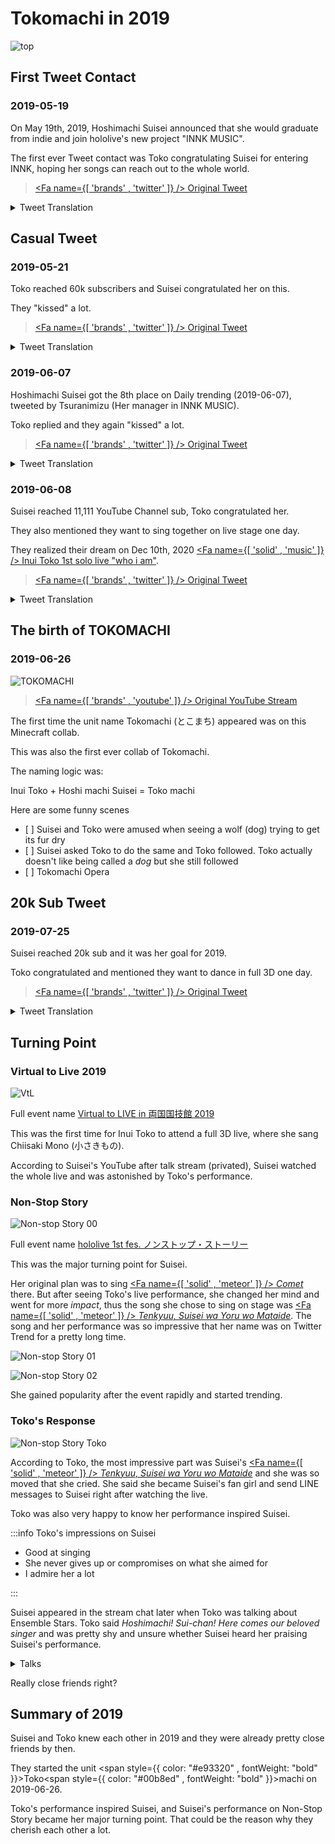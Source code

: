 ---
---


# Tokomachi in 2019

![top](./top/top_01.jpg)

## First Tweet Contact

### 2019-05-19

On May 19th, 2019, Hoshimachi Suisei announced that she would graduate from indie and join hololive's new project "INNK MUSIC".

The first ever Tweet contact was Toko congratulating Suisei for entering INNK, hoping her songs can reach out to the whole world.

> [<Fa name={[ 'brands' , 'twitter' ]} /> Original Tweet](https://twitter.com/suisei_hosimati/status/1130054368886050816)

<details> <summary>Tweet Translation</summary>

<img src={require('./twitter/20190519_01.jpg').default} style={{ width: '35rem' }} />
<br />
<img src={require('./twitter/20190519_02.jpg').default} style={{ width: '35rem' }} />

</details>

## Casual Tweet

### 2019-05-21

Toko reached 60k subscribers and Suisei congratulated her on this.

They "kissed" a lot.

> [<Fa name={[ 'brands' , 'twitter' ]} /> Original Tweet](https://twitter.com/suisei_hosimati/status/1130814178250317825)

<details> <summary>Tweet Translation</summary>

<img src={require('./twitter/20190521_01.jpg').default} style={{ width: '35rem' }} />
<br />
<img src={require('./twitter/20190521_02.jpg').default} style={{ width: '35rem' }} />
<br />
<img src={require('./twitter/20190521_03.jpg').default} style={{ width: '35rem' }} />

Note:

- The "signing" context is blurry but could be related to Ensemble Stars events.
- "3 of us" probably refers to [<Fa name={[ 'brands' , 'youtube' ]} /> Hiro Minamori (graduated)](https://www.youtube.com/channel/UCuGMkxJA_icuiF01u8f3Y2Q)

</details>

### 2019-06-07

Hoshimachi Suisei got the 8th place on Daily trending (2019-06-07), tweeted by Tsuranimizu (Her manager in INNK MUSIC).

Toko replied and they again "kissed" a lot.

> [<Fa name={[ 'brands' , 'twitter' ]} /> Original Tweet](https://twitter.com/suisei_hosimati/status/1136678053243834370)

<details> <summary>Tweet Translation</summary>

<img src={require('./twitter/20190607_01.jpg').default} style={{ width: '35rem' }} />
<br />
<img src={require('./twitter/20190607_02.jpg').default} style={{ width: '35rem' }} />
<br />
<img src={require('./twitter/20190607_03.jpg').default} style={{ width: '35rem' }} />

</details>

### 2019-06-08

Suisei reached 11,111 YouTube Channel sub, Toko congratulated her.

They also mentioned they want to sing together on live stage one day.

They realized their dream on Dec 10th, 2020 [<Fa name={[ 'solid' , 'music' ]} /> Inui Toko 1st solo live "who i am"](/topics/toko_who_i_am).

> [<Fa name={[ 'brands' , 'twitter' ]} /> Original Tweet](https://twitter.com/suisei_hosimati/status/1137100337465085952)

<details> <summary>Tweet Translation</summary>

<img src={require('./twitter/20190608_01.jpg').default} style={{ width: '35rem' }} />
<br />
<img src={require('./twitter/20190608_02.jpg').default} style={{ width: '35rem' }} />
<br />
<img src={require('./twitter/20190608_03.jpg').default} style={{ width: '35rem' }} />
<br />
<img src={require('./twitter/20190608_04.jpg').default} style={{ width: '35rem' }} />
<br />
<img src={require('./twitter/20190608_05.jpg').default} style={{ width: '35rem' }} />
<br />
<img src={require('./twitter/20190608_06.jpg').default} style={{ width: '35rem' }} />
<br />
<img src={require('./twitter/20190608_07.jpg').default} style={{ width: '35rem' }} />

</details>

## The birth of TOKOMACHI

### 2019-06-26

![TOKOMACHI](./youtube/20190626_01.jpg)

> [<Fa name={[ 'brands' , 'youtube' ]} /> Original YouTube Stream](https://youtu.be/Kr1jxq0ms00)

The first time the unit name Tokomachi (とこまち) appeared was on this Minecraft collab.

This was also the first ever collab of Tokomachi.

The naming logic was:

<p style={{ textAlign: 'center' }}>
  Inui<span style={{ color: '#e93320', fontWeight: 'bold' }}> Toko</span> + Hoshi
  <span style={{ color: '#00b8ed', fontWeight: 'bold', textAlign: 'center' }}>machi </span>
  Suisei = <span style={{ color: '#e93320', fontWeight: 'bold' }}>Toko</span>
  <span style={{ color: '#00b8ed', fontWeight: 'bold', textAlign: 'center' }}>machi</span>
</p>

Here are some funny scenes

- [ <YTLink Id="Kr1jxq0ms00" Time="13:38" /> ] Suisei and Toko were amused when seeing a wolf (dog) trying to get its fur dry
- [ <YTLink Id="Kr1jxq0ms00" Time="14:23" /> ] Suisei asked Toko to do the same and Toko followed. Toko actually doesn't like being called a _dog_ but she still followed
- [ <YTLink Id="Kr1jxq0ms00" Time="50:25" /> ] Tokomachi Opera

## 20k Sub Tweet

### 2019-07-25

Suisei reached 20k sub and it was her goal for 2019.

Toko congratulated and mentioned they want to dance in full 3D one day.

> [<Fa name={[ 'brands' , 'twitter' ]} /> Original Tweet](https://twitter.com/suisei_hosimati/status/1154679477605036034)

<details> <summary>Tweet Translation</summary>

<img src={require('./twitter/20190725_01.jpg').default} style={{ width: '35rem' }} />
<br />
<img src={require('./twitter/20190725_02.jpg').default} style={{ width: '35rem' }} />
<br />
<img src={require('./twitter/20190725_03.jpg').default} style={{ width: '35rem' }} />

</details>

## Turning Point

### Virtual to Live 2019

![VtL](./youtube/vtl.jpg)

Full event name [Virtual to LIVE in 両国国技館 2019](https://event.nijisanji.app/vtlryougoku2019/)

This was the first time for Inui Toko to attend a full 3D live, where she sang Chiisaki Mono (小さきもの).

According to Suisei's YouTube after talk stream (privated), Suisei watched the whole live and was astonished by Toko's performance.

### Non-Stop Story

![Non-stop Story 00](./youtube/nss.jpg)

Full event name [hololive 1st fes. ノンストップ・ストーリー](https://www.nonstop.hololive.tv/)

This was the major turning point for Suisei.

Her original plan was to sing [<Fa name={[ 'solid' , 'meteor' ]} /> _Comet_](https://youtu.be/3cqV5BKJHyk) there. But after seeing Toko's live performance, she changed her mind and went for more _impact_, thus the song she chose to sing on stage was [<Fa name={[ 'solid' , 'meteor' ]} /> _Tenkyuu, Suisei wa Yoru wo Mataide_](https://youtu.be/zLak0dxBKpM). The song and her performance was so impressive that her name was on Twitter Trend for a pretty long time.

![Non-stop Story 01](./youtube/nss_suisei_01.jpg)

![Non-stop Story 02](./youtube/nss_suisei_02.jpg)

She gained popularity after the event rapidly and started trending.

### Toko's Response

![Non-stop Story Toko](./youtube/nss_toko_01.jpg)

> <YTLink Id="CJD2mkpSkJs" Time="68:39" Desc="Toko talking about Non-stop Story" />

According to Toko, the most impressive part was Suisei's [<Fa name={[ 'solid' , 'meteor' ]} /> _Tenkyuu, Suisei wa Yoru wo Mataide_](https://youtu.be/zLak0dxBKpM) and she was so moved that she cried. She said she became Suisei's fan girl and send LINE messages to Suisei right after watching the live.

Toko was also very happy to know her performance inspired Suisei.

:::info Toko's impressions on Suisei

- Good at singing
- She never gives up or compromises on what she aimed for
- I admire her a lot

:::

Suisei appeared in the stream chat later when Toko was talking about Ensemble Stars. Toko said _Hoshimachi! Sui-chan! Here comes our beloved singer_ and was pretty shy and unsure whether Suisei heard her praising Suisei's performance.

> <YTLink Id="CJD2mkpSkJs" Time="96:50" Desc="Toko talking with Suisei on air" />

<details> <summary>Talks</summary>

:comet: : You praised my performance? I will check the archive later!

:tropical_drink: : OK I will cut that part.

:tropical_drink: : Oh wait don't go, I still got something about EnSta to tell you!

(Talking about EnSta)

:comet: : Tell me more on LINE!

</details>

Really close friends right?

## Summary of 2019

Suisei and Toko knew each other in 2019 and they were already pretty close friends by then.

They started the unit <span style={{ color: "#e93320" , fontWeight: "bold" }}>Toko</span><span style={{ color: "#00b8ed" , fontWeight: "bold" }}>machi</span> on 2019-06-26.

Toko's performance inspired Suisei, and Suisei's performance on Non-Stop Story became her major turning point. That could be the reason why they cherish each other a lot.
